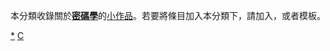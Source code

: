 {{Catnav|頁面分類|人类社会|安全|電腦安全|密码学}}
{{hiddencat}}
{{WPSS-cat}}
本分類收錄關於'''[[密碼學|密碼學]]'''的[[Wikipedia:小作品|小作品]]。若要將條目加入本分類下，請加入'''{{tl|Crypto-stub}}'''，或者'''{{tl|密碼學小作品}}'''模板。

[[Category:密碼學|*]]
[[Category:科學小作品|C]]